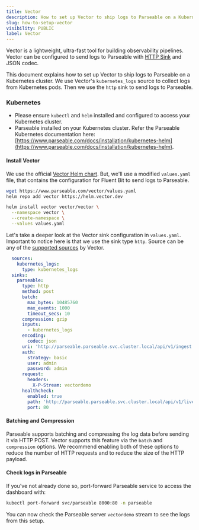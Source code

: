 ```yaml
---
title: Vector
description: How to set up Vector to ship logs to Parseable on a Kubernetes cluster using Vector's kubernetes_logs source to collect logs from Kubernetes pods.
slug: how-to-setup-vector
visibility: PUBLIC
label: Vector
---
```


<head>
<title>How to Set Up Vector to Parseable | Parseable</title>
<meta charSet="utf-8" />
<meta name="twitter:card" content="summary" />
</head>

Vector is a lightweight, ultra-fast tool for building observability pipelines. Vector can be configured to send logs to Parseable with [HTTP Sink](https://vector.dev/docs/reference/configuration/sinks/http/) and JSON codec. 

This document explains how to set up Vector to ship logs to Parseable on a Kubernetes cluster. We use Vector's `kubernetes_logs` source to collect logs from Kubernetes pods. Then we use the `http` sink to send logs to Parseable.

### Kubernetes

- Please ensure `kubectl` and `helm` installed and configured to access your Kubernetes cluster. 
- Parseable installed on your Kubernetes cluster. Refer the Parseable Kubernetes documentation here: [https://www.parseable.com/docs/installation/kubernetes-helm](https://www.parseable.com/docs/installation/kubernetes-helm).

#### Install Vector

We use the official [Vector Helm chart](https://github.com/vectordotdev/helm-charts). But, we'll use a modified `values.yaml` file, that contains the configuration for Fluent Bit to send logs to Parseable.

```bash
wget https://www.parseable.com/vector/values.yaml
helm repo add vector https://helm.vector.dev

helm install vector vector/vector \
  --namespace vector \
  --create-namespace \
  --values values.yaml
```

Let's take a deeper look at the Vector sink configuration in `values.yaml`. Important to notice here is that we use the sink type `http`. Source can be any of the [supported sources](https://vector.dev/docs/reference/configuration/sources/) by Vector.

```yaml
  sources:
    kubernetes_logs:
      type: kubernetes_logs
  sinks:
    parseable:
      type: http
      method: post
      batch:
        max_bytes: 10485760
        max_events: 1000
        timeout_secs: 10
      compression: gzip
      inputs: 
        - kubernetes_logs
      encoding:
        codec: json
      uri: 'http://parseable.parseable.svc.cluster.local/api/v1/ingest'
      auth:
        strategy: basic
        user: admin
        password: admin
      request:
        headers:
          X-P-Stream: vectordemo
      healthcheck:
        enabled: true
        path: 'http://parseable.parseable.svc.cluster.local/api/v1/liveness'
        port: 80
```

#### Batching and Compression

Parseable supports batching and compressing the log data before sending it via HTTP POST. Vector supports this feature via the `batch` and `compression` options. We recommend enabling both of these options to reduce the number of HTTP requests and to reduce the size of the HTTP payload.

#### Check logs in Parseable

If you've not already done so, port-forward Parseable service to access the dashboard with:

```sh
kubectl port-forward svc/parseable 8000:80 -n parseable
```

You can now check the Parseable server `vectordemo` stream to see the logs from this setup.
